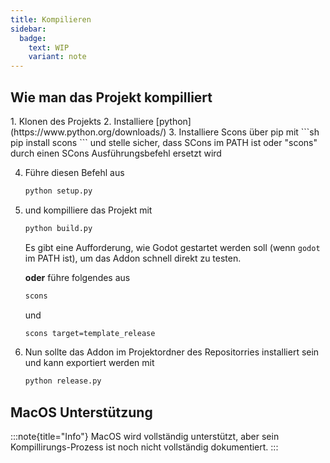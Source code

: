 ```yaml
---
title: Kompilieren
sidebar:
  badge:
    text: WIP
    variant: note
---
```


## Wie man das Projekt kompilliert
<Steps>
1. Klonen des Projekts
2. Installiere [python](https://www.python.org/downloads/)
3. Installiere Scons über pip mit
    ```sh
    pip install scons
    ```
    und stelle sicher, dass SCons im PATH ist oder "scons" durch einen SCons Ausführungsbefehl ersetzt wird<br/>

4. Führe diesen Befehl aus 
    ```sh title="Einrichten des Projektquellcodes..."
    python setup.py
    ``` 
5. und kompilliere das Projekt mit 
    ```sh title="Kopillierung des Plugins für die aktuelle Plattform..."
    python build.py 
    ``` 
    Es gibt eine Aufforderung, wie Godot gestartet werden soll (wenn `godot` im PATH ist), um das Addon schnell direkt zu testen.

    **oder** führe folgendes aus
    ```sh title="Kopillierung von DEBUG Godot-Projektexports..."
    scons
    ```
    und
    ```sh title="Kopillierung von RELEASE Godot-Projektexports..."
    scons target=template_release
    ```
6. Nun sollte das Addon im Projektordner des Repositorries installiert sein und kann exportiert werden mit
    ```sh title="Exportieren der Zip und Plugin-Demos..."
    python release.py
    ```
</Steps>

## MacOS Unterstützung

:::note{title="Info"}
MacOS wird vollständig unterstützt, aber sein Kompillirungs-Prozess ist noch nicht vollständig dokumentiert.
:::
